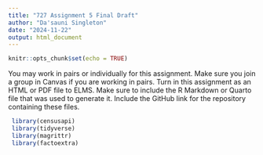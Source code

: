 ---
title: "727 Assignment 5 Final Draft"
author: "Da'sauni Singleton"
date: "2024-11-22"
output: html_document
---

```{r setup, include=FALSE}
knitr::opts_chunk$set(echo = TRUE)
```


You may work in pairs or individually for this assignment. Make sure you join a group in Canvas if you are working in pairs. Turn in this assignment as an HTML or PDF file to ELMS. Make sure to include the R Markdown or Quarto file that was used to generate it. Include the GitHub link for the repository containing these files.

```{r}
 library(censusapi)
 library(tidyverse)
 library(magrittr)
 library(factoextra)
```
